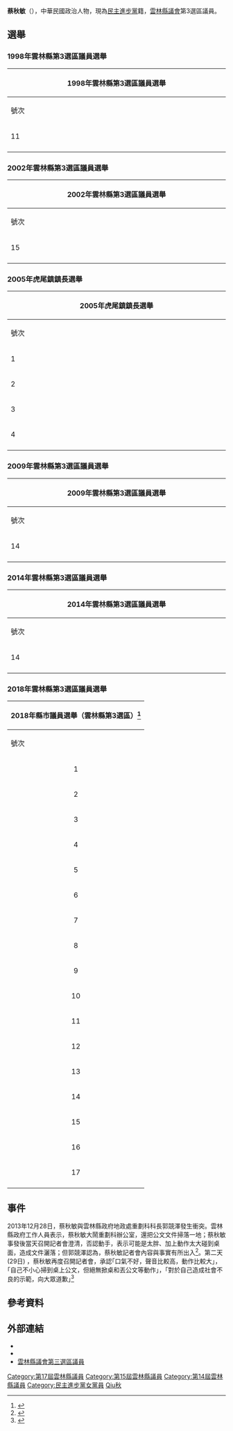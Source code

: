 {{多個問題|
{{advert|time=2013-12-30T10:19:03+00:00}}
{{blpdispute|time=2013-12-30T10:19:03+00:00}}
{{lead section|time=2013-12-30T10:19:03+00:00}}
}}
'''蔡秋敏'''（{{bd|1961年||catIdx=Cai蔡}}），中華民國政治人物，現為[[民主進步黨|民主進步黨]]籍，[[雲林縣議會|雲林縣議會]]第3選區議員。

== 選舉 ==

=== 1998年雲林縣第3選區議員選舉 ===

{|class="wikitable collapsible autocollapse" style="margin:auto; text-align:center"
|-
! colspan="7" width=620px|1998年雲林縣第3選區議員選舉
|-
!width=35|號次
!width=55| 候選人
!width=120| 政黨
!width=75| 得票數
!width=75| 得票率
!width=49| 當選標記
|-
|11||蔡秋敏||{{DPP}}||style="border-left;" align="right"|7,007
|align="right"|9.36%
|align="center"|[[File:Vote1.svg|20px]]
|-
|}

=== 2002年雲林縣第3選區議員選舉 ===

{|class="wikitable collapsible autocollapse" style="margin:auto; text-align:center"
|-
! colspan="7" width=620px|2002年雲林縣第3選區議員選舉
|-
!width=35|號次
!width=55| 候選人
!width=120| 政黨
!width=75| 得票數
!width=75| 得票率
!width=49| 當選標記
|-
|15||蔡秋敏||{{DPP}}||style="border-left;" align="right"|5,490
|align="right"|7.50%
|align="center"|[[File:Vote1.svg|20px]]
|-
|}

=== 2005年虎尾鎮鎮長選舉 ===

{|class="wikitable collapsible autocollapse" style="margin:auto; text-align:center"
|-
! colspan="7" width=620px|2005年虎尾鎮鎮長選舉
|-
!width=35|號次
!width=55| 候選人
!width=120| 政黨
!width=75| 得票數
!width=75| 得票率
!width=49| 當選標記
|-
|1||[[林明添|林明添]]||{{nonp}}||style="border-left;" align="right"|6,008
|align="right"|16.93%
|align="center"|
|-
|2||[[林文彬|林文彬]]||{{nonp}}||style="border-left;" align="right"|6,298
|align="right"|17.74%
|align="center"|
|-
|3||[[陳振輝|陳振輝]]||{{KMT}}||style="border-left;" align="right"|11,912
|align="right"|33.56%
|align="center"|[[File:Vote1.svg|20px]]
|-
|4||蔡秋敏||{{DPP}}||style="border-left;" align="right"|11,217
|align="right"|31.77%
|align="center"|
|-
|}

=== 2009年雲林縣第3選區議員選舉 ===

{|class="wikitable collapsible autocollapse" style="margin:auto; text-align:center"
|-
! colspan="7" width=620px|2009年雲林縣第3選區議員選舉
|-
!width=35|號次
!width=55| 候選人
!width=120| 政黨
!width=75| 得票數
!width=75| 得票率
!width=49| 當選標記
|-
|14||蔡秋敏||{{DPP}}||style="border-left;" align="right"|9,629
|align="right"|13.21%
|align="center"|[[File:Vote1.svg|20px]]
|-
|}

=== 2014年雲林縣第3選區議員選舉 ===

{|class="wikitable collapsible autocollapse" style="margin:auto; text-align:center"
|-
! colspan="7" width=620px|2014年雲林縣第3選區議員選舉
|-
!width=35|號次
!width=55| 候選人
!width=120| 政黨
!width=75| 得票數
!width=75| 得票率
!width=49| 當選標記
|-
|14||蔡秋敏||{{DPP}}||style="border-left;" align="right"|6,925
|align="right"|8.41%
|align="center"|[[File:Vote1.svg|20px]]
|-
|}

=== 2018年雲林縣第3選區議員選舉 ===

{| class="wikitable sortable"
! colspan="7" |2018年縣市議員選舉（雲林縣第3選區）<ref>{{cite web |title=107年縣市議員選舉（區域） 候選人得票數 |url=https://db.cec.gov.tw/histQuery.jsp?voteCode=20181101D1C2&qryType=ctks |website=中央選舉委員會 |accessdate=2020-02-16 |archive-date=2021-06-09 |archive-url=https://web.archive.org/web/20210609014842/https://db.cec.gov.tw/histQuery.jsp?voteCode=20181101D1C2&qryType=ctks |dead-url=no }}</ref>
|-
!號次
!scope="col" class="unsortable"|候選人
!scope="col" class="unsortable"|性別
!scope="col" class="unsortable"|政黨
!得票數
!scope="col" class="unsortable"|得票率
!scope="col" class="unsortable"|當選標記
|-
| align="center"|1
| [[陳乙辰|陳乙辰]]
| align="center"|男
|  {{Nonp}}
| align="right"|3,051
| align="right"|3.84%
| align="center"|
|-
| align="center"|2
| '''[[黃凱|黃凱]]'''
| align="center"|男
|  {{Nonp}}
| align="right"|6,483
| align="right"|8.16%
| align="center"|[[File:Vote1.svg|20px]]
|-
| align="center"|3
| [[林富源|林富源]]
| align="center"|男
|  {{Nonp}}
| align="right"|336
| align="right"|0.42%
| align="center"|
|-
| align="center"|4
| '''[[陳茂源|陳茂源]]'''
| align="center"|男
|  {{Nonp}}
| align="right"|3,610
| align="right"|4.54%
| align="center"|
|-
| align="center"|5
| [[黃美瑤|黃美瑤]]
| align="center"|女
|  {{Nonp}}
| align="right"|5,375
| align="right"|6.77%
| align="center"|[[File:Vote1.svg|20px]]
|-
| align="center"|6
| [[王鈺齊|王鈺齊]]
| align="center"|女
|  {{Tsu}}
| align="right"|6,161
| align="right"|7.76%
| align="center"|[[File:Vote1.svg|20px]]
|-
| align="center"|7
| [[蔡明水|蔡明水]]
| align="center"|男
|  {{DPP}}
| align="right"|5,854
| align="right"|7.37%
| align="center"|[[File:Vote1.svg|20px]]
|-
| align="center"|8
| [[沈義隆|沈義隆]]
| align="center"|男
|  {{Nonp}}
| align="right"|2,488
| align="right"|3.13%
| align="center"|
|-
| align="center"|9
| [[郭武男|郭武男]]
| align="center"|男
|  {{KMT}}
| align="right"|4,909
| align="right"|6.18%
| align="center"|
|-
| align="center"|10
| [[蔣尹瑄|蔣尹瑄]]
| align="center"|女
|  {{Nonp}}
| align="right"|1,709
| align="right"|2.15%
| align="center"|
|-
| align="center"|11
| [[林文彬|林文彬]]
| align="center"|男
|  {{DPP}}
| align="right"|6,482
| align="right"|8.16%
| align="center"|[[File:Vote1.svg|20px]]
|-
| align="center"|12
| [[許維修|許維修]]
| align="center"|男
|  {{Nonp}}
| align="right"|633
| align="right"|0.80%
| align="center"|
|-
| align="center"|13
| '''[[陳瑞雄|陳瑞雄]]'''
| align="center"|男
|  {{KMT}}
| align="right"|5,339
| align="right"|6.72%
| align="center"|
|-
| align="center"|14
| '''[[蔡秋敏|蔡秋敏]]'''
| align="center"|女
|  {{DPP}}
| align="right"|4,870
| align="right"|6.13%
| align="center"|
|-
| align="center"|15
| '''[[陳俊龍（台灣）|陳俊龍]]'''
| align="center"|男
|  {{Nonp}}
| align="right"|6,193
| align="right"|7.80%
| align="center"|[[File:Vote1.svg|20px]]
|-
| align="center"|16
| '''[[顏旭懋|顏旭懋]]'''
| align="center"|男
|  {{DPP}}
| align="right"|6,939
| align="right"|8.74%
| align="center"|[[File:Vote1.svg|20px]]
|-
| align="center"|17
| '''[[沈宗隆|沈宗隆]]'''
| align="center"|男
|  {{KMT}}
| align="right"|9,003
| align="right"|11.33%
| align="center"|[[File:Vote1.svg|20px]]
|-
|}

== 事件 ==
2013年12月28日，蔡秋敏與雲林縣政府地政處重劃科科長郭競澤發生衝突。雲林縣政府工作人員表示，蔡秋敏大鬧重劃科辦公室，還把公文文件掃落一地；蔡秋敏事發後當天召開記者會澄清，否認動手，表示可能是太胖、加上動作太大碰到桌面，造成文件灑落；但郭競澤認為，蔡秋敏記者會內容與事實有所出入<ref>{{Cite web |url=http://n.yam.com/ebcnews/politics/20131229/20131229016919.html |title=存档副本 |accessdate=2013-12-30 |archive-date=2013-12-30 |archive-url=https://web.archive.org/web/20131230231801/http://n.yam.com/ebcnews/politics/20131229/20131229016919.html |dead-url=no }}</ref>。第二天 (29日) ，蔡秋敏再度召開記者會，承認｢口氣不好，聲音比較高，動作比較大」，｢自己不小心掃到桌上公文，但絕無掀桌和丟公文等動作｣，｢對於自己造成社會不良的示範，向大眾道歉｣<ref>{{Cite web |url=http://www.nownews.com/n/2013/12/29/1071820 |title=存档副本 |accessdate=2014-11-24 |archive-date=2014-03-01 |archive-url=https://web.archive.org/web/20140301140009/http://www.nownews.com/n/2013/12/29/1071820 |dead-url=no }}</ref>

== 參考資料 ==
{{reflist}}

== 外部連結 ==
*{{facebook|270261293524093}}
*{{youtube|channel=UCrLnRdFD7jzuBUFeUMJeBSw}}
*[http://www.ylcc.gov.tw/index.php?inner=member_precinct3 雲林縣議會第三選區議員] {{Wayback|url=http://www.ylcc.gov.tw/index.php?inner=member_precinct3 |date=20131231002247 }}

{{DEFAULTSORT:Cai蔡}}
[[Category:第17屆雲林縣議員|Category:第17屆雲林縣議員]]
[[Category:第15屆雲林縣議員|Category:第15屆雲林縣議員]]
[[Category:第14屆雲林縣議員|Category:第14屆雲林縣議員]]
[[Category:民主進步黨女黨員|Category:民主進步黨女黨員]]
[[Category:蔡姓|Qiu秋]]